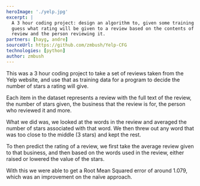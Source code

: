 ```yaml
---
heroImage: './yelp.jpg'
excerpt: |
  A 3 hour coding project: design an algorithm to, given some training data set,
  guess what rating will be given to a review based on the contents of the
  review and the person reviewing it.
partners: [hayg, andre]
sourceUrl: https://github.com/zmbush/Yelp-CFG
technologies: [python]
author: zmbush
---
```


This was a 3 hour coding project to take a set of reviews taken from the Yelp website, and use that
as training data for a program to decide the number of stars a rating will give.

Each item in the dataset represents a review with the full text of the review, the number of stars
given, the business that the review is for, the person who reviewed it and more.

What we did was, we looked at the words in the review and averaged the number of stars associated
with that word. We then threw out any word that was too close to the middle (3 stars) and kept the
rest.

To then predict the rating of a review, we first take the average review given to that business, and
then based on the words used in the review, either raised or lowered the value of the stars.

With this we were able to get a Root Mean Squared error of around 1.079, which was an improvement on
the naïve approach.
